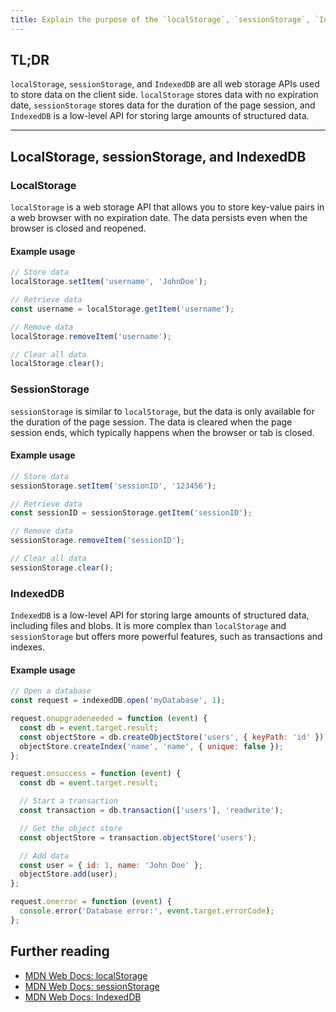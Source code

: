 ```yaml
---
title: Explain the purpose of the `localStorage`, `sessionStorage`, `IndexedDB` APIs.
---
```


## TL;DR

`localStorage`, `sessionStorage`, and `IndexedDB` are all web storage APIs used to store data on the client side. `localStorage` stores data with no expiration date, `sessionStorage` stores data for the duration of the page session, and `IndexedDB` is a low-level API for storing large amounts of structured data.

---

## LocalStorage, sessionStorage, and IndexedDB

### LocalStorage

`localStorage` is a web storage API that allows you to store key-value pairs in a web browser with no expiration date. The data persists even when the browser is closed and reopened.

#### Example usage

```js
// Store data
localStorage.setItem('username', 'JohnDoe');

// Retrieve data
const username = localStorage.getItem('username');

// Remove data
localStorage.removeItem('username');

// Clear all data
localStorage.clear();
```

### SessionStorage

`sessionStorage` is similar to `localStorage`, but the data is only available for the duration of the page session. The data is cleared when the page session ends, which typically happens when the browser or tab is closed.

#### Example usage

```js
// Store data
sessionStorage.setItem('sessionID', '123456');

// Retrieve data
const sessionID = sessionStorage.getItem('sessionID');

// Remove data
sessionStorage.removeItem('sessionID');

// Clear all data
sessionStorage.clear();
```

### IndexedDB

`IndexedDB` is a low-level API for storing large amounts of structured data, including files and blobs. It is more complex than `localStorage` and `sessionStorage` but offers more powerful features, such as transactions and indexes.

#### Example usage

```js
// Open a database
const request = indexedDB.open('myDatabase', 1);

request.onupgradeneeded = function (event) {
  const db = event.target.result;
  const objectStore = db.createObjectStore('users', { keyPath: 'id' });
  objectStore.createIndex('name', 'name', { unique: false });
};

request.onsuccess = function (event) {
  const db = event.target.result;

  // Start a transaction
  const transaction = db.transaction(['users'], 'readwrite');

  // Get the object store
  const objectStore = transaction.objectStore('users');

  // Add data
  const user = { id: 1, name: 'John Doe' };
  objectStore.add(user);
};

request.onerror = function (event) {
  console.error('Database error:', event.target.errorCode);
};
```

## Further reading

- [MDN Web Docs: localStorage](https://developer.mozilla.org/en-US/docs/Web/API/Window/localStorage)
- [MDN Web Docs: sessionStorage](https://developer.mozilla.org/en-US/docs/Web/API/Window/sessionStorage)
- [MDN Web Docs: IndexedDB](https://developer.mozilla.org/en-US/docs/Web/API/IndexedDB_API)

